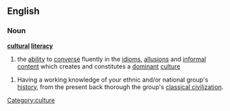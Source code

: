 ==English==
===Noun===
{{wikipedia}}
'''[[cultural]] [[literacy]]'''
# the [[ability]] to [[converse]] fluently in the [[idiom]]s, [[allusion]]s and [[informal]] [[content]] which creates and constitutes a [[dominant]] [[culture]]

# Having a working knowledge of your ethnic and/or national group's [[history]], from the present back thorough the group's [[classical civilization]].

[[Category:culture]]